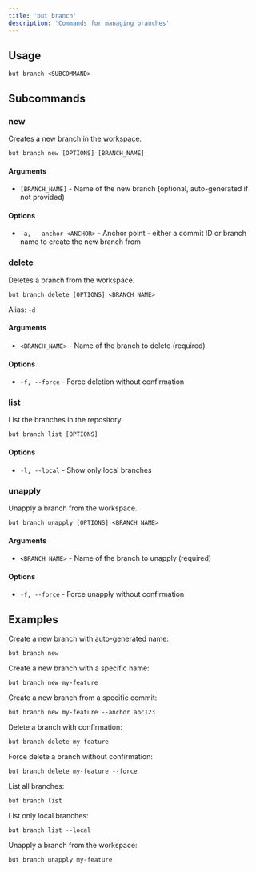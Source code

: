```yaml
---
title: 'but branch'
description: 'Commands for managing branches'
---
```


## Usage

```
but branch <SUBCOMMAND>
```

## Subcommands

### new

Creates a new branch in the workspace.

```
but branch new [OPTIONS] [BRANCH_NAME]
```

#### Arguments

- `[BRANCH_NAME]` - Name of the new branch (optional, auto-generated if not provided)

#### Options

- `-a, --anchor <ANCHOR>` - Anchor point - either a commit ID or branch name to create the new branch from

### delete

Deletes a branch from the workspace.

```
but branch delete [OPTIONS] <BRANCH_NAME>
```

Alias: `-d`

#### Arguments

- `<BRANCH_NAME>` - Name of the branch to delete (required)

#### Options

- `-f, --force` - Force deletion without confirmation

### list

List the branches in the repository.

```
but branch list [OPTIONS]
```

#### Options

- `-l, --local` - Show only local branches

### unapply

Unapply a branch from the workspace.

```
but branch unapply [OPTIONS] <BRANCH_NAME>
```

#### Arguments

- `<BRANCH_NAME>` - Name of the branch to unapply (required)

#### Options

- `-f, --force` - Force unapply without confirmation

## Examples

Create a new branch with auto-generated name:

```
but branch new
```

Create a new branch with a specific name:

```
but branch new my-feature
```

Create a new branch from a specific commit:

```
but branch new my-feature --anchor abc123
```

Delete a branch with confirmation:

```
but branch delete my-feature
```

Force delete a branch without confirmation:

```
but branch delete my-feature --force
```

List all branches:

```
but branch list
```

List only local branches:

```
but branch list --local
```

Unapply a branch from the workspace:

```
but branch unapply my-feature
```
